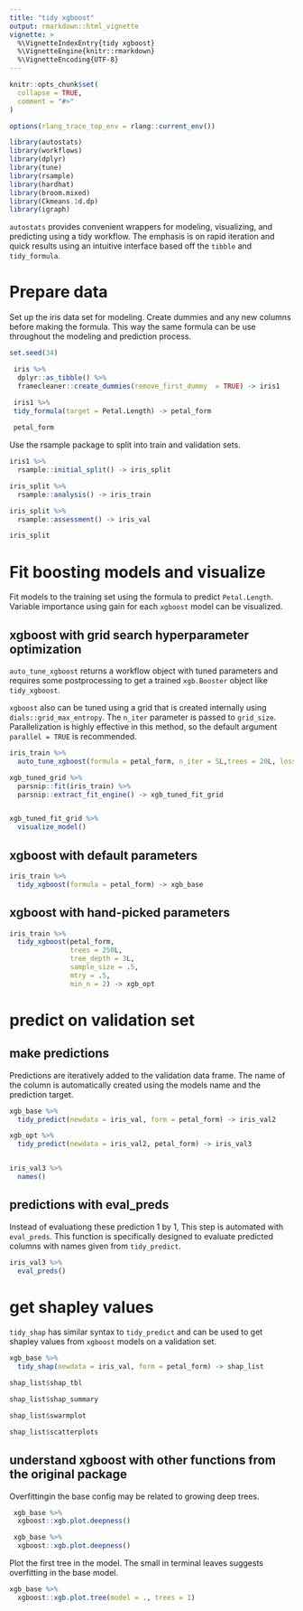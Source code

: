 ```yaml
---
title: "tidy xgboost"
output: rmarkdown::html_vignette
vignette: >
  %\VignetteIndexEntry{tidy xgboost}
  %\VignetteEngine{knitr::rmarkdown}
  %\VignetteEncoding{UTF-8}
---
```


```r
knitr::opts_chunk$set(
  collapse = TRUE,
  comment = "#>"
)

options(rlang_trace_top_env = rlang::current_env())
```

```r
library(autostats)
library(workflows)
library(dplyr)
library(tune)
library(rsample)
library(hardhat)
library(broom.mixed)
library(Ckmeans.1d.dp)
library(igraph)
```

`autostats` provides convenient wrappers for modeling, visualizing, and predicting using a tidy workflow. The emphasis is on rapid iteration and quick results using an intuitive interface based off the `tibble` and `tidy_formula`. 

# Prepare data 

Set up the iris data set for modeling. Create dummies and any new columns before making the formula. This way the same formula can be use throughout the modeling and prediction process. 


```r
set.seed(34)

 iris %>%
  dplyr::as_tibble() %>% 
  framecleaner::create_dummies(remove_first_dummy  = TRUE) -> iris1

 iris1 %>%
 tidy_formula(target = Petal.Length) -> petal_form
 
 petal_form

```
Use the rsample package to split into train and validation sets.

```r
iris1 %>%
  rsample::initial_split() -> iris_split

iris_split %>%
  rsample::analysis() -> iris_train

iris_split %>%
  rsample::assessment() -> iris_val

iris_split
```


# Fit boosting models and visualize

Fit models to the training set using the formula to predict `Petal.Length`. Variable importance using gain for each `xgboost` model can be visualized.


## xgboost with grid search hyperparameter optimization

`auto_tune_xgboost` returns a workflow object with tuned parameters and requires some postprocessing to get a trained `xgb.Booster` object like `tidy_xgboost`.

`xgboost` also can be tuned using a grid that is created internally using `dials::grid_max_entropy`. The `n_iter` parameter is passed to `grid_size`. Parallelization is highly effective in this method, so the default argument `parallel = TRUE` is recommended. 

```r
iris_train %>%
  auto_tune_xgboost(formula = petal_form, n_iter = 5L,trees = 20L, loss_reduction = 2, mtry = 3, tune_method = "grid", parallel = FALSE, counts = TRUE) -> xgb_tuned_grid

xgb_tuned_grid %>%
  parsnip::fit(iris_train) %>% 
  parsnip::extract_fit_engine() -> xgb_tuned_fit_grid


xgb_tuned_fit_grid %>% 
  visualize_model()
```


## xgboost with default parameters

```r
iris_train %>%
  tidy_xgboost(formula = petal_form) -> xgb_base

```


## xgboost with hand-picked parameters

```r
iris_train %>% 
  tidy_xgboost(petal_form, 
               trees = 250L, 
               tree_depth = 3L, 
               sample_size = .5,
               mtry = .5,
               min_n = 2) -> xgb_opt


```


# predict on validation set

## make predictions 

Predictions are iteratively added to the validation data frame. The name of the column is
automatically created using the models name and the prediction target. 


```r

xgb_base %>%
  tidy_predict(newdata = iris_val, form = petal_form) -> iris_val2

xgb_opt %>% 
  tidy_predict(newdata = iris_val2, petal_form) -> iris_val3


iris_val3 %>% 
  names()
```

## predictions with eval_preds

Instead of evaluationg these prediction 1 by 1, This step is automated with `eval_preds`. This function is specifically designed to evaluate predicted columns with names given from `tidy_predict`.

```r
iris_val3 %>% 
  eval_preds() 
```

# get shapley values

`tidy_shap` has similar syntax to `tidy_predict` and can be used to get shapley values from `xgboost` models on a validation set. 


```r
xgb_base %>% 
  tidy_shap(newdata = iris_val, form = petal_form) -> shap_list

```

```r
shap_list$shap_tbl
```

```r
shap_list$shap_summary
```

```r
shap_list$swarmplot
```

```r
shap_list$scatterplots
```

## understand xgboost with other functions from the original package

Overfittingin the base config may be related to growing deep trees. 

```r
 xgb_base %>% 
  xgboost::xgb.plot.deepness()
```


```r
 xgb_base %>% 
  xgboost::xgb.plot.deepness()
```
Plot the first tree in the model. The small \emph{cover} in terminal leaves suggests overfitting in the base model. 
```r
xgb_base %>% 
  xgboost::xgb.plot.tree(model = ., trees = 1)
```


